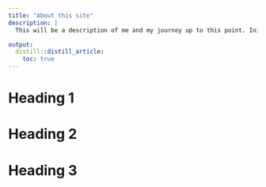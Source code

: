 ```yaml
---
title: "About this site"
description: |
  This will be a description of me and my journey up to this point. Initially I thought this would be a quick little write up, but I've realized that it will take a bit more reflecting. This realization came about after completeing the "personal brand" session from the U of T tutorial. ( Include most of this in reflection piece). Talk about having "filler content" in there, but didn't feel right putting in and decided to leave open.

output: 
  distill::distill_article:
    toc: true
---
```


# Heading 1



# Heading 2



# Heading 3


